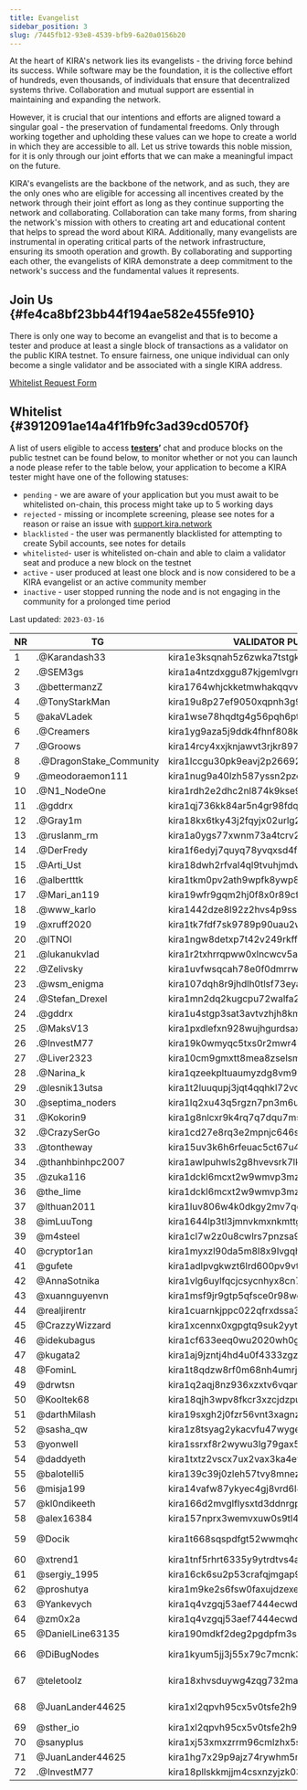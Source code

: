```yaml
---
title: Evangelist
sidebar_position: 3
slug: /7445fb12-93e8-4539-bfb9-6a20a0156b20
---
```





At the heart of KIRA's network lies its evangelists - the driving force behind its success. While software may be the foundation, it is the collective effort of hundreds, even thousands, of individuals that ensure that decentralized systems thrive. Collaboration and mutual support are essential in maintaining and expanding the network.


However, it is crucial that our intentions and efforts are aligned toward a singular goal - the preservation of fundamental freedoms. Only through working together and upholding these values can we hope to create a world in which they are accessible to all. Let us strive towards this noble mission, for it is only through our joint efforts that we can make a meaningful impact on the future.


KIRA's evangelists are the backbone of the network, and as such, they are the only ones who are eligible for accessing all incentives created by the network through their joint effort as long as they continue supporting the network and collaborating. Collaboration can take many forms, from sharing the network's mission with others to creating art and educational content that helps to spread the word about KIRA. Additionally, many evangelists are instrumental in operating critical parts of the network infrastructure, ensuring its smooth operation and growth. By collaborating and supporting each other, the evangelists of KIRA demonstrate a deep commitment to the network's success and the fundamental values it represents.


## Join Us {#fe4ca8bf23bb44f194ae582e455fe910}


There is only one way to become an evangelist and that is to become a tester and produce at least a single block of transactions as a validator on the public KIRA testnet. To ensure fairness, one unique individual can only become a single validator and be associated with a single KIRA address. 


[Whitelist Request Form](https://evangelist.kira.network/)


## Whitelist {#3912091ae14a4f1fb9fc3ad39cd0570f}


A list of users eligible to access [**testers**](https://testers.kira.network/)**’** chat and produce blocks on the public testnet can be found below, to monitor whether or not you can launch a node please refer to the table below, your application to become a KIRA tester might have one of the following statuses:

- `pending` - we are aware of your application but you must await to be whitelisted on-chain, this process might take up to 5 working days
- `rejected` - missing or incomplete screening, please see notes for a reason or raise an issue with [support.kira.network](https://support.kira.network/)
- `blacklisted` - the user was permanently blacklisted for attempting to create Sybil accounts, see notes for details
- `whitelisted`- user is whitelisted on-chain and able to claim a validator seat and produce a new block on the testnet
- `active` - user produced at least one block and is now considered to be a KIRA evangelist or an active community member
- `inactive` - user stopped running the node and is not engaging in the community for a prolonged time period

Last updated: `2023-03-16`


| **NR** | **TG**                   | **VALIDATOR PUBLIC KEY**                    | **STATUS**     | **NOTE**     |
| ------ | ------------------------ | ------------------------------------------- | -------------- | ------------ |
| 1      | .@Karandash33            | kira1e3ksqnah5z6zwka7tstgk0rzhwppdnag0yc6ap | `whitelisted`  | ???          |
| 2      | .@SEM3gs                 | kira1a4ntzdxggu87kjgemlvgrmm4yxgpg8n3m54zme | `whitelisted`  |              |
| 3      | .@bettermanzZ            | kira1764whjckketmwhakqqvv3j7du36lxgn9v4tawp | `whitelisted`  |              |
| 4      | .@TonyStarkMan           | kira19u8p27ef9050xqpnh3g94hljxzp96a86yd7qrm | `whitelisted`  |              |
| 5      | @akaVLadek               | kira1wse78hqdtg4g56pqh6ptk8llgmkp7r797933u8 | `whitelisted`  |              |
| 6      | .@Creamers               | kira1yg9aza5j9ddk4fhnf808k4vfpwydjuqdam8urr | `whitelisted`  |              |
| 7      | .@Groows                 | kira14rcy4xxjknjawvt3rjkr897vpazv9pywyhrafc | `whitelisted`  |              |
| 8      |  .@DragonStake_Community | kira1lccgu30pk9eavj2p26692ltvpk9lr5u7e4uyk9 | `whitelisted`  |              |
| 9      | .@meodoraemon111         | kira1nug9a40lzh587yssn2pzerfa2a94cxnz6wn8tu | `whitelisted`  |              |
| 10     | .@N1_NodeOne             | kira1rdh2e2dhc2nl874k9kse9uq5wd0mcslnrcy6qa | `whitelisted`  |              |
| 11     | .@gddrx                  | kira1qj736kk84ar5n4gr98fdq7f4453h3tapa3juqv | `whitelisted`  |              |
| 12     | .@Gray1m                 | kira18kx6tky43j2fqyjx02urlg2uwhw8k7xplxs9qw | `whitelisted`  |              |
| 13     | .@ruslanm_rm             | kira1a0ygs77xwnm73a4tcrv278fj4djgmzwxqptkzj | `whitelisted`  |              |
| 14     | .@DerFredy               | kira1f6edyj7quyq78yvqxsd4fecj784j3dnsa8vdre | `whitelisted`  |              |
| 15     | .@Arti_Ust               | kira18dwh2rfval4ql9tvuhjmdvauu3726g590kugf8 | `whitelisted`  |              |
| 16     | .@albertttk              | kira1tkm0pv2ath9wpfk8ywp8m5y3eqwjac26w4f04t | `whitelisted`  |              |
| 17     | .@Mari_an119             | kira19wfr9gqm2hj0f8x0r89cfxp3dsnvqqphcgsmnv | `whitelisted`  |              |
| 18     | .@www_karlo              | kira1442dze8l92z2hvs4p9ssapvq7wadl4qhne5qw3 | `whitelisted`  |              |
| 19     | .@xruff2020              | kira1tk7fdf7sk9789p90uau2wxyx45m5cmdlw69gvk | `whitelisted`  |              |
| 20     | .@lTNOl                  | kira1ngw8detxp7t42v249rkff7hdf0lszysra074yr | `rejected`     |              |
| 21     | .@lukanukvlad            | kira1r2txhrrqpww0xlncwcv5aryz4lmmmal4akrdzu | `whitelisted`  |              |
| 22     | .@Zelivsky               | kira1uvfwsqcah78e0f0dmrrwztvjvsxh4nc9kjdayv | `whitelisted`  |              |
| 23     | .@wsm_enigma             | kira107dqh8r9jhdlh0tlsf73eyanch4lewfxvdcmsg | `whitelisted`  |              |
| 24     | .@Stefan_Drexel          | kira1mn2dq2kugcpu72walfa28r79vd953lxv9f3tek | `whitelisted`  |              |
| 24     | .@gddrx                  | kira1u4stgp3sat3avtvzhjh8kmyzrrkwluu66f4wze | `whitelisted`  |              |
| 25     | .@MaksV13                | kira1pxdlefxn928wujhgurdsax9s6frsapl0gggft2 | `whitelisted`  |              |
| 26     | .@InvestM77              | kira19k0wmyqc5txs0r2mwr4lth4ll88umuxlgqzztc | jailed         |              |
| 27     | .@Liver2323              | kira10cm9gmxtt8mea8zselsmcl2w0ylwnxazwdqh95 | `whitelisted`  |              |
| 28     | .@Narina_k               | kira1qzeekpltuaumyzdg8vm9f88musyp75wcjhguyk | `whitelisted`  |              |
| 29     | .@lesnik13utsa           | kira1t2luuqupj3jqt4qqhkl72vqcqm7kmpgrqlgjxc | `whitelisted`  |              |
| 30     | .@septima_noders         | kira1lq2xu43q5rgzn7pn3m6uusy06q5rt7z6q6gnuw | `whitelisted`  |              |
| 31     | .@Kokorin9               | kira1g8nlcxr9k4rq7q7dqu7msmnnglf7ywf4l8ltmg | `whitelisted`  |              |
| 32     | .@CrazySerGo             | kira1cd27e8rq3e2mpnjc646sul5jnalhsx4kr8sdkh | `whitelisted`  |              |
| 33     | .@tontheway              | kira15uv3k6h6rfeuac5ct67u4njwg42xrgq7dxsy7p | `whitelisted`  |              |
| 34     | .@thanhbinhpc2007        | kira1awlpuhwls2g8hvevsrk7lkccqe6sk26cpq0tpu | `whitelisted`  |              |
| 35     | .@zuka116                | kira1dckl6mcxt2w9wmvp3mz80ur7y9qnhs2ncc576p | `whitelisted`  |              |
| 36     | @the_lime                | kira1dckl6mcxt2w9wmvp3mz80ur7y9qnhs2ncc576p | `whitelisted`  |              |
| 37     | @lthuan2011              | kira1luv806w4k0dkgy2mv7qqr7mgq5ew2emhnmzxj2 | `whitelisted`  |              |
| 38     | @imLuuTong               | kira1644lp3tl3jmnvkmxnkmttg5lqy2w67fd9nf2c3 | `whitelisted`  |              |
| 39     | @m4steel                 | kira1cl7w2z0u8cwlrs7pnzsa98eg6x60j2jln2vm9q | `whitelisted`  |              |
| 40     | @cryptor1an              | kira1myxzl90da5m8l8x9lvgqh47nj7pp5wj6xz63py | `whitelisted`  |              |
| 41     | @gufete                  | kira1adlpvgkwzt6lrd600pv9vtlskuh0eem4vhjkde | `whitelisted`  |              |
| 42     | @AnnaSotnika             | kira1vlg6uylfqcjcsycnhyx8cn7ad3suyqy4qs4z5w | `whitelisted`  |              |
| 43     | @xuannguyenvn            | kira1msf9jr9gtp5qfsce0r98wg84yt0vj26v3en5ed | `whitelisted`  |              |
| 44     | @realjirentr             | kira1cuarnkjppc022qfrxdssa3ua535f6qafxljfxs | `whitelisted`  |              |
| 45     | @CrazzyWizzard           | kira1xcennx0xgpgtq9suk2yytjenr76xjt2xdmt9pj | `whitelisted`  |              |
| 46     | @idekubagus              | kira1cf633eeq0wu2020wh0g4qdr6uswn206u3s4d48 | `whitelisted`  |              |
| 47     | @kugata2                 | kira1aj9jzntj4hd4u0f4333zgzegtd5pqspkqza5dy | `rejected`     |              |
| 48     | @FominL                  | kira1t8qdzw8rf0m68nh4umrjesrwvt572u36ux9ml9 | `rejected`     |              |
| 49     | @drwtsn                  | kira1q2aqj8nz936xzxtv6vqanqlymp4256kd4zk768 | `rejected`     |              |
| 50     | @Kooltek68               | kira18qjh3wpv8fkcr3xzcjdzpukjhw9mhlysjhc7kj | `whitelisted`  |              |
| 51     | @darthMilash             | kira19sxgh2j0fzr56vnt3xagnzhu8qpty3kwvmc6z9 | `whitelisted`  |              |
| 52     | @sasha_qw                | kira1z8tsyag2ykacvfu47wyge03ymfsks0w503teq9 | `whitelisted`  |              |
| 53     | @yonwell                 | kira1ssrxf8r2wywu3lg79gax5cqglvey7jpltuu3me | `whitelisted`  |              |
| 54     | @daddyeth                | kira1txtz2vscx7ux2vax3ka4ewfprdh5rdx7a6g9ae | `whitelisted`  |              |
| 55     | @balotelli5              | kira139c39j0zleh57tvy8mnezngp25s3yua36v7wsn | `whitelisted`  |              |
| 56     | @misja199                | kira14vafw87ykyec4gj8vrd6l44e8q5e0u6q7rc0f4 | `whitelisted`  |              |
| 57     | @kl0ndikeeth             | kira166d2mvglflysxtd3ddnrgpycvwej3yje6pdda3 | `whitelisted`  |              |
| 58     | @alex16384               | kira157nprx3wemvxuw0s9tl4lk4zzv2hw4q34nml00 | `whitelisted`  |              |
| 59     | @Docik                   | kira1t668sqspdfgt52wwmqhdhteh09ygauxsvsf2xd | `rejected`     | invalid id   |
| 60     | @xtrend1                 | kira1tnf5rhrt6335y9ytrdtvs4ad2tnxz08nh5c262 | `whitelisted`  |              |
| 61     | @sergiy_1995             | kira16ck6su2p53crafqjmgap935datnc6yfzzywv0u | `whitelisted`  |              |
| 62     | @proshutya               | kira1m9ke2s6fsw0faxujdzexeu6yvk8tesezdwcywz | `whitelisted`  |              |
| 63     | @Yankevych               | kira1q4vzgqj53aef7444ecwdgcgj9ctrxj9m535h8j | `whitelisted`  |              |
| 64     | @zm0x2a                  | kira1q4vzgqj53aef7444ecwdgcgj9ctrxj9m535h8j | `whitelisted`  |              |
| 65     | @DanielLine63135         | kira190mdkf2deg2pgdpfm3s3qrskd9gflpem2tkmyv | `whitelisted`  |              |
| 66     | @DiBugNodes              | kira1kyum5jj3j55x79c7mcnk3a3g9pss77pzt9evpx | `rejected`     | invalid id   |
| 67     | @teletoolz               | kira18xhvsduywg4zqg732mawfe6k0ga8fryk2vpzv7 | `rejected`     | invalid id   |
| 68     | @JuanLander44625         | kira1xl2qpvh95cx5v0tsfe2h93r4e2xhyarm3l4nj8 | `rejected`     | invalid docs |
| 69     | @sther_io                | kira1xl2qpvh95cx5v0tsfe2h93r4e2xhyarm3l4nj8 | `whitelisted`  |              |
| 70     | @sanyplus                | kira1xj53xmxzrrm96cmlzhx5smlr85syr3g92rrxr7 | `whitelisted`  |              |
| 71     | @JuanLander44625         | kira1hg7x29p9ajz74rywhm5ml7zxknmj5h9me0cs33 | `whitelisted`  |              |
| 72     | .@InvestM77              | kira18pllskkmjjm4csxnzyjzk03hwtqx3e2a2gcw6f | `whitelisted`  |              |

